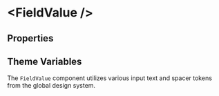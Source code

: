 
# &lt;FieldValue /&gt;

## Properties

<ArgsTable of={FieldValue} />

## Theme Variables

The `FieldValue` component utilizes various input text and spacer tokens from the global design system.
